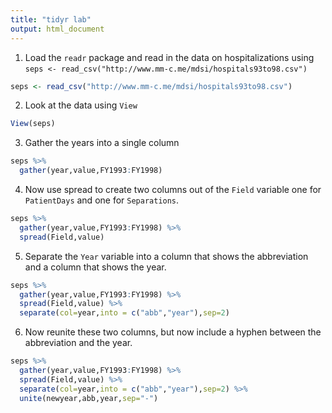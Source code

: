 ```yaml
---
title: "tidyr lab"
output: html_document
---
```


1. Load the `readr` package and read in the data on hospitalizations using
`seps <- read_csv("http://www.mm-c.me/mdsi/hospitals93to98.csv")`

```r
seps <- read_csv("http://www.mm-c.me/mdsi/hospitals93to98.csv")
```


2. Look at the data using `View`

```r
View(seps)
```


3. Gather the years into a single column

```r
seps %>% 
  gather(year,value,FY1993:FY1998)
```


4. Now use spread to create two columns out of the `Field` variable one for `PatientDays` and one for `Separations`. 

```r
seps %>%
  gather(year,value,FY1993:FY1998) %>%
  spread(Field,value)
```


5. Separate the `Year` variable into a column that shows the abbreviation and a column that shows the year. 

```r
seps %>%
  gather(year,value,FY1993:FY1998) %>%
  spread(Field,value) %>%
  separate(col=year,into = c("abb","year"),sep=2)
```

6. Now reunite these two columns, but now include a hyphen between the abbreviation and the year. 

```r
seps %>%
  gather(year,value,FY1993:FY1998) %>%
  spread(Field,value) %>%
  separate(col=year,into = c("abb","year"),sep=2) %>%
  unite(newyear,abb,year,sep="-")
```